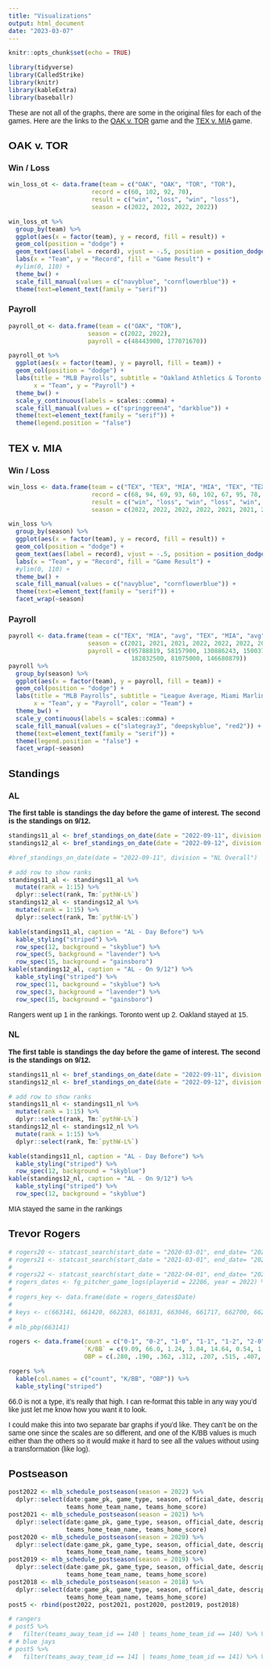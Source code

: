 ```yaml
---
title: "Visualizations"
output: html_document
date: "2023-03-07"
---
```


<link rel="preconnect" href="https://fonts.googleapis.com">
<link rel="preconnect" href="https://fonts.gstatic.com" crossorigin>
<link href="https://fonts.googleapis.com/css2?family=Open+Sans:wght@300&family=Source+Sans+Pro&display=swap" rel="stylesheet">
<style>

body{
font-family: 'Source Sans Pro', sans-serif;
}

</style>


```r
knitr::opts_chunk$set(echo = TRUE)
```


```r
library(tidyverse)
library(CalledStrike)
library(knitr)
library(kableExtra)
library(baseballr)
```

These are not all of the graphs, there are some in the original files for each of the games. Here are the links to the [OAK v. TOR](https://htmlpreview.github.io/?https://github.com/jajovanovic/SABR_Case/blob/main/OAK_v_TOR.html) game and the [TEX v. MIA](https://htmlpreview.github.io/?https://github.com/jajovanovic/SABR_Case/blob/main/TEX_v_MIA.html) game. 

## OAK v. TOR

### Win / Loss
```r
win_loss_ot <- data.frame(team = c("OAK", "OAK", "TOR", "TOR"),
                       record = c(60, 102, 92, 70),
                       result = c("win", "loss", "win", "loss"),
                       season = c(2022, 2022, 2022, 2022))

win_loss_ot %>% 
  group_by(team) %>% 
  ggplot(aes(x = factor(team), y = record, fill = result)) +
  geom_col(position = "dodge") + 
  geom_text(aes(label = record), vjust = -.5, position = position_dodge(.9), family = "serif") +
  labs(x = "Team", y = "Record", fill = "Game Result") +
  #ylim(0, 110) +
  theme_bw() +
  scale_fill_manual(values = c("navyblue", "cornflowerblue")) +
  theme(text=element_text(family = "serif")) 
```



### Payroll

```r
payroll_ot <- data.frame(team = c("OAK", "TOR"),
                      season = c(2022, 2022),
                      payroll = c(48443900, 177071670))

payroll_ot %>% 
  ggplot(aes(x = factor(team), y = payroll, fill = team)) +
  geom_col(position = "dodge") +
  labs(title = "MLB Payrolls", subtitle = "Oakland Athletics & Toronto Blue Jays", 
       x = "Team", y = "Payroll") +
  theme_bw() +
  scale_y_continuous(labels = scales::comma) +
  scale_fill_manual(values = c("springgreen4", "darkblue")) +
  theme(text=element_text(family = "serif")) +
  theme(legend.position = "false")
```


## TEX v. MIA

### Win / Loss

```r
win_loss <- data.frame(team = c("TEX", "TEX", "MIA", "MIA", "TEX", "TEX", "MIA","MIA", "TEX", "TEX", "MIA", "MIA"),
                       record = c(68, 94, 69, 93, 60, 102, 67, 95, 78, 84, 57, 105),
                       result = c("win", "loss", "win", "loss", "win", "loss","win", "loss","win", "loss", "win", "loss"),
                       season = c(2022, 2022, 2022, 2022, 2021, 2021, 2021, 2021, 2019, 2019, 2019, 2019))

win_loss %>% 
  group_by(season) %>% 
  ggplot(aes(x = factor(team), y = record, fill = result)) +
  geom_col(position = "dodge") + 
  geom_text(aes(label = record), vjust = -.5, position = position_dodge(.9), family = "serif") +
  labs(x = "Team", y = "Record", fill = "Game Result") +
  #ylim(0, 110) +
  theme_bw() +
  scale_fill_manual(values = c("navyblue", "cornflowerblue")) +
  theme(text=element_text(family = "serif")) +
  facet_wrap(~season)

```

### Payroll

```r
payroll <- data.frame(team = c("TEX", "MIA", "avg", "TEX", "MIA", "avg", "TEX", "MIA", "avg"),
                      season = c(2021, 2021, 2021, 2022, 2022, 2022, 2023, 2023, 2023),
                      payroll = c(95788819, 58157900, 130886243, 150037446, 82954422, 149990188, 
                                  182832500, 81075000, 146680879))
payroll %>% 
  group_by(season) %>% 
  ggplot(aes(x = factor(team), y = payroll, fill = team)) +
  geom_col(position = "dodge") +
  labs(title = "MLB Payrolls", subtitle = "League Average, Miami Marlins & Texas Rangers", 
       x = "Team", y = "Payroll", color = "Team") +
  theme_bw() +
  scale_y_continuous(labels = scales::comma) +
  scale_fill_manual(values = c("slategray3", "deepskyblue", "red2")) +
  theme(text=element_text(family = "serif")) +
  theme(legend.position = "false") +
  facet_wrap(~season)
```
## Standings

### AL

**The first table is standings the day before the game of interest. The second is the standings on 9/12.**

```r
standings11_al <- bref_standings_on_date(date = "2022-09-11", division = "AL Overall")
standings12_al <- bref_standings_on_date(date = "2022-09-12", division = "AL Overall")

#bref_standings_on_date(date = "2022-09-11", division = "NL Overall")

# add row to show ranks
standings11_al <- standings11_al %>% 
  mutate(rank = 1:15) %>% 
  dplyr::select(rank, Tm:`pythW-L%`)
standings12_al <- standings12_al %>% 
  mutate(rank = 1:15) %>% 
  dplyr::select(rank, Tm:`pythW-L%`)

kable(standings11_al, caption = "AL - Day Before") %>% 
  kable_styling("striped") %>% 
  row_spec(12, background = "skyblue") %>% 
  row_spec(5, background = "lavender") %>% 
  row_spec(15, background = "gainsboro")
kable(standings12_al, caption = "AL - On 9/12") %>% 
  kable_styling("striped") %>% 
  row_spec(11, background = "skyblue") %>% 
  row_spec(3, background = "lavender") %>% 
  row_spec(15, background = "gainsboro")
```

Rangers went up 1 in the rankings. Toronto went up 2. Oakland stayed at 15.

### NL

**The first table is standings the day before the game of interest. The second is the standings on 9/12.**

```r
standings11_nl <- bref_standings_on_date(date = "2022-09-11", division = "NL Overall")
standings12_nl <- bref_standings_on_date(date = "2022-09-12", division = "NL Overall")

# add row to show ranks
standings11_nl <- standings11_nl %>% 
  mutate(rank = 1:15) %>% 
  dplyr::select(rank, Tm:`pythW-L%`)
standings12_nl <- standings12_nl %>% 
  mutate(rank = 1:15) %>% 
  dplyr::select(rank, Tm:`pythW-L%`)

kable(standings11_nl, caption = "AL - Day Before") %>% 
  kable_styling("striped") %>% 
  row_spec(12, background = "skyblue") 
kable(standings12_nl, caption = "AL - On 9/12") %>% 
  kable_styling("striped") %>% 
  row_spec(12, background = "skyblue") 
```

MIA stayed the same in the rankings

## Trevor Rogers

```r
# rogers20 <- statcast_search(start_date = "2020-03-01", end_date= "2021-02-01", playerid = 669432)
# rogers21 <- statcast_search(start_date = "2021-03-01", end_date= "2022-02-01", playerid = 669432)
# 
# rogers22 <- statcast_search(start_date = "2022-04-01", end_date= "2022-09-30", playerid = 669432)
# rogers_dates <- fg_pitcher_game_logs(playerid = 22286, year = 2022) %>% View()
# 
# rogers_key <- data.frame(date = rogers_dates$Date)
# 
# keys <- c(663141, 661420, 662283, 661831, 663046, 661717, 662700, 662814)
# 
# mlb_pbp(663141)
```

```r
rogers <- data.frame(count = c("0-1", "0-2", "1-0", "1-1", "1-2", "2-0", "2-1", "2-2", "3-0", "3-1", "3-2"),
                     `K/BB` = c(9.09, 66.0, 1.24, 3.04, 14.64, 0.54, 1.27, 4.54, 0.14, 0.36, 1.44),
                     OBP = c(.280, .190, .362, .312, .207, .515, .407, .277, .762, .620, .367))

rogers %>% 
  kable(col.names = c("count", "K/BB", "OBP")) %>% 
  kable_styling("striped") 
```

66.0 is not a type, it's really that high. I can re-format this table in any way you'd like just let me know how you want it to look.

I could make this into two separate bar graphs if you'd like. They can't be on the same one since the scales are so different, and one of the K/BB values is much either than the others so it would make it hard to see all the values without using a transformation (like log). 

## Postseason

```r
post2022 <- mlb_schedule_postseason(season = 2022) %>%
  dplyr::select(date:game_pk, game_type, season, official_date, description, teams_away_team_id, teams_away_team_name, teams_away_score, teams_home_team_id,
                teams_home_team_name, teams_home_score)
post2021 <- mlb_schedule_postseason(season = 2021) %>%
  dplyr::select(date:game_pk, game_type, season, official_date, description, teams_away_team_id, teams_away_team_name, teams_away_score, teams_home_team_id,
                teams_home_team_name, teams_home_score)
post2020 <- mlb_schedule_postseason(season = 2020) %>%
  dplyr::select(date:game_pk, game_type, season, official_date, description, teams_away_team_id, teams_away_team_name, teams_away_score, teams_home_team_id,
                teams_home_team_name, teams_home_score)
post2019 <- mlb_schedule_postseason(season = 2019) %>%
  dplyr::select(date:game_pk, game_type, season, official_date, description, teams_away_team_id, teams_away_team_name, teams_away_score, teams_home_team_id,
                teams_home_team_name, teams_home_score)
post2018 <- mlb_schedule_postseason(season = 2018) %>%
  dplyr::select(date:game_pk, game_type, season, official_date, description, teams_away_team_id, teams_away_team_name, teams_away_score, teams_home_team_id,
                teams_home_team_name, teams_home_score)
post5 <- rbind(post2022, post2021, post2020, post2019, post2018)
```

```r
# rangers
# post5 %>% 
#   filter(teams_away_team_id == 140 | teams_home_team_id == 140) %>% View()
# # blue jays
# post5 %>% 
#   filter(teams_away_team_id == 141 | teams_home_team_id == 141) %>% View()
```

